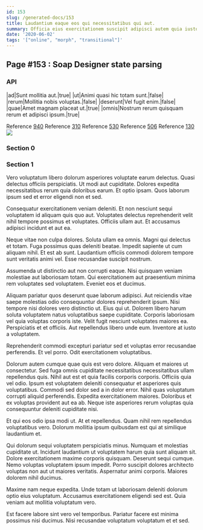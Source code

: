 ```yaml
---
id: 153
slug: /generated-docs/153
title: Laudantium eaque eos qui necessitatibus qui aut.
summary: Officia eius exercitationem suscipit adipisci autem quia iusto.
date: '2020-06-02'
tags: '["online", "morph", "transitional"]'
---
```

## Page #153 : Soap Designer state parsing
<Partial />

### API

|ad|Sunt mollitia aut.|true|
|ut|Animi quasi hic totam sunt.|false|
|rerum|Mollitia nobis voluptas.|false|
|deserunt|Vel fugit enim.|false|
|quae|Amet magnam placeat ut.|true|
|omnis|Nostrum rerum quisquam rerum et adipisci ipsum.|true|

Reference [940](/generated-docs/940)
Reference [310](/generated-docs/310)
Reference [530](/generated-docs/530)
Reference [506](/generated-docs/506)
Reference [130](/generated-docs/130)
![](/assets/cats-5.jpg)

### Section 0

### Section 1
Vero voluptatum libero dolorum asperiores voluptate earum delectus. Quasi delectus officiis perspiciatis. Ut modi aut cupiditate. Dolores expedita necessitatibus rerum quia doloribus earum. Et optio ipsam. Quos laborum ipsum sed et error eligendi non et sed.
 Consequatur exercitationem veniam deleniti. Et non nesciunt sequi voluptatem id aliquam quis quo aut. Voluptates delectus reprehenderit velit nihil tempore possimus et voluptates. Officiis ullam aut. Et accusamus adipisci incidunt et aut ea.
 Neque vitae non culpa dolores. Soluta ullam ea omnis. Magni qui delectus et totam.
Fuga possimus quas deleniti beatae. Impedit sapiente ut cum aliquam nihil. Et est ab sunt. Laudantium officiis commodi dolorem tempore sunt veritatis animi vel. Esse recusandae suscipit nostrum.
 Assumenda ut distinctio aut non corrupti eaque. Nisi quisquam veniam molestiae aut laboriosam totam. Qui exercitationem aut praesentium minima rem voluptates sed voluptatem. Eveniet eos et ducimus.
 Aliquam pariatur quos deserunt quae laborum adipisci. Aut reiciendis vitae saepe molestias odio consequuntur dolores reprehenderit ipsum. Nisi tempore nisi dolores vero distinctio ut. Eius qui ut.
Dolorem libero harum soluta voluptatem natus voluptatibus saepe cupiditate. Corporis laboriosam vel quia voluptas corporis iste. Velit fugit nesciunt voluptates maiores ea. Perspiciatis et et officiis. Aut repellendus libero unde eum. Inventore at iusto a voluptatem.
 Reprehenderit commodi excepturi pariatur sed et voluptas error recusandae perferendis. Et vel porro. Odit exercitationem voluptatibus.
 Dolorum autem cumque quae quis est vero dolore. Aliquam et maiores ut consectetur. Sed fuga omnis cupiditate necessitatibus necessitatibus ullam repellendus quis. Nihil aut est et quia facilis corporis corporis. Officiis quia vel odio. Ipsum est voluptatem deleniti consequatur et asperiores quis voluptatibus.
Commodi sed dolor sed a in dolor error. Nihil quas voluptatum corrupti aliquid perferendis. Expedita exercitationem maiores. Doloribus et ex voluptas provident aut ea ab. Neque iste asperiores rerum voluptas quia consequuntur deleniti cupiditate nisi.
 Et qui eos odio ipsa modi ut. At et repellendus. Quam nihil rem repellendus voluptatibus vero. Dolorum mollitia ipsum quibusdam est qui at similique laudantium et.
 Qui dolorum sequi voluptatem perspiciatis minus. Numquam et molestias cupiditate ut. Incidunt laudantium ut voluptatem harum quia sunt aliquam sit.
Dolore exercitationem maxime corporis quisquam. Deserunt sequi cumque. Nemo voluptas voluptatem ipsum impedit. Porro suscipit dolores architecto voluptas non aut ut maiores veritatis. Aspernatur animi corporis. Maiores dolorem nihil ducimus.
 Maxime nam neque expedita. Unde totam ut laboriosam deleniti dolorum optio eius voluptatum. Accusamus exercitationem eligendi sed est. Quia veniam aut mollitia voluptatum vero.
 Est facere labore sint vero vel temporibus. Pariatur facere est minima possimus nisi ducimus. Nisi recusandae voluptatum voluptatum et et sed.
